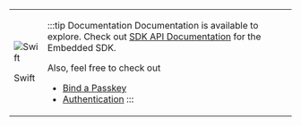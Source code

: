 

<table class='logoTable'>
<tr class='logoTr'>
<td class='logoTdLeft'>

![Swift](../../../static/img/logo-swift.svg)

Swift

</td>
<td class='logoTdRight'>

:::tip Documentation
Documentation is available to explore. Check out [SDK API Documentation](https://gobeyondidentity.github.io/bi-sdk-swift/documentation/beyondidentityembedded/) for the Embedded SDK.

Also, feel free to check out
- [Bind a Passkey](#binding-a-passkey)
- [Authentication](#authentication)
:::

</td>
</tr>
</table>
